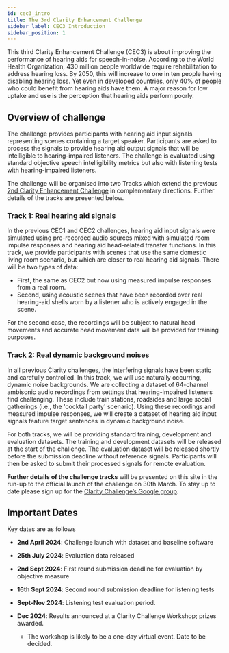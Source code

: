 ```yaml
---
id: cec3_intro
title: The 3rd Clarity Enhancement Challenge
sidebar_label: CEC3 Introduction
sidebar_position: 1
---
```


This third Clarity Enhancement Challenge (CEC3) is about improving the performance of hearing aids for speech-in-noise. According to the World Health Organization, 430 million people worldwide require rehabilitation to address hearing loss. By 2050, this will increase to one in ten people having disabling hearing loss. Yet even in developed countries, only 40% of people who could benefit from hearing aids have them. A major reason for low uptake and use is the perception that hearing aids perform poorly.

## Overview of challenge

The challenge provides participants with hearing aid input signals representing scenes containing a target speaker. Participants are asked to process the signals to provide hearing aid output signals that will be intelligible to hearing-impaired listeners. The challenge is evaluated using standard objective speech intelligibility metrics but also with listening tests with hearing-impaired listeners.

The challenge will be organised into two Tracks which extend the previous [2nd Clarity Enhancement Challenge](../cec2/cec2_intro) in complementary directions. Further details of the tracks are presented below.

### Track 1: Real hearing aid signals

In the previous CEC1 and CEC2 challenges, hearing aid input signals were simulated using pre-recorded audio sources mixed with simulated room impulse responses and hearing aid head-related transfer functions. In this track, we provide participants with scenes that use the same domestic living room scenario, but which are closer to real hearing aid signals. There will be two types of data:

- First, the same as CEC2 but now using measured impulse responses from a real room.
- Second, using acoustic scenes that have been recorded over real hearing-aid shells worn by a listener who is actively engaged in the scene.

For the second case, the recordings will be subject to natural head movements and accurate head movement data will be provided for training purposes.

### Track 2: Real dynamic background noises

In all previous Clarity challenges, the interfering signals have been static and carefully controlled. In this track, we will use naturally occurring, dynamic noise backgrounds. We are collecting a dataset of 64-channel ambisonic audio recordings from settings that hearing-impaired listeners find challenging. These include train stations, roadsides and large social gatherings (i.e., the 'cocktail party' scenario). Using these recordings and measured impulse responses, we will create a dataset of hearing aid input signals feature target sentences in dynamic background noise.

For both tracks, we will be providing standard training, development and evaluation datasets. The training and development datasets will be released at the start of the challenge. The evaluation dataset will be released shortly before the submission deadline without reference signals. Participants will then be asked to submit their processed signals for remote evaluation.

**Further details of the challenge tracks** will be presented on this site in the run-up to the official launch of the challenge on 30th March. To stay up to date please sign up for the [Clarity Challenge’s Google group](https://groups.google.com/g/clarity-challenge).

## Important Dates

Key dates are as follows

- **2nd April 2024**: Challenge launch with dataset and baseline software
- **25th July 2024**: Evaluation data released
- **2nd Sept 2024**: First round submission deadline for evaluation by objective measure

- **16th Sept 2024**: Second round submission deadline for listening tests

- **Sept-Nov 2024**: Listening test evaluation period.
- **Dec 2024**:  Results announced at a Clarity Challenge Workshop; prizes awarded.
  - The workshop is likely to be a one-day virtual event. Date to be decided.
